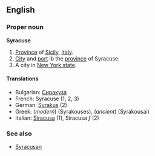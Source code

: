 ==English==
{{wikipedia}}
===Proper noun===
'''Syracuse'''
# [[Province]] of [[Sicily]], [[Italy]].
# [[City]] and [[port]] ib the [[province]] of Syracuse.
# A city in [[New York|New York state]].

====Translations====
*Bulgarian: [[Сиракуза]]
*French: Syracuse (1, 2, 3)
*German: [[Syrakus]] (2)
*Greek: (''modern'') [[ ]] (Syrakouses), (''ancient'') [[ ]] (Syrakousai)
*Italian: [[Siracusa]] (1), Siracusa ''f'' (2)

===See also===
*[[Syracusan]]